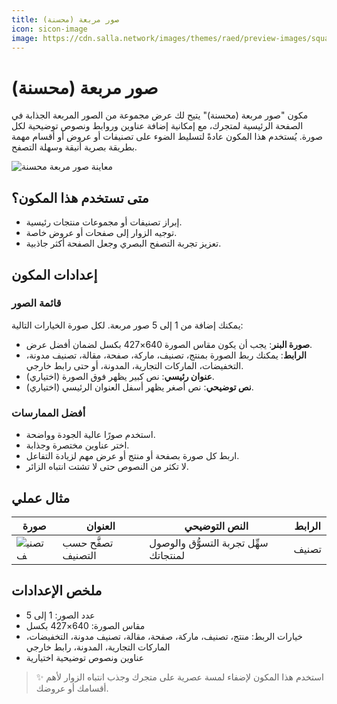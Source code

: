 ```yaml
---
title: صور مربعة (محسنة)
icon: sicon-image
image: https://cdn.salla.network/images/themes/raed/preview-images/square-images.png?v=1.1
---
```


# صور مربعة (محسنة)

مكون "صور مربعة (محسنة)" يتيح لك عرض مجموعة من الصور المربعة الجذابة في الصفحة الرئيسية لمتجرك، مع إمكانية إضافة عناوين وروابط ونصوص توضيحية لكل صورة. يُستخدم هذا المكون عادةً لتسليط الضوء على تصنيفات أو عروض أو أقسام مهمة بطريقة بصرية أنيقة وسهلة التصفح.

![معاينة صور مربعة محسنة](https://cdn.salla.network/images/themes/raed/preview-images/square-images.png?v=1.1)

## متى تستخدم هذا المكون؟
- إبراز تصنيفات أو مجموعات منتجات رئيسية.
- توجيه الزوار إلى صفحات أو عروض خاصة.
- تعزيز تجربة التصفح البصري وجعل الصفحة أكثر جاذبية.

## إعدادات المكون

### قائمة الصور
يمكنك إضافة من 1 إلى 5 صور مربعة. لكل صورة الخيارات التالية:

- **صورة البنر**: يجب أن يكون مقاس الصورة 640×427 بكسل لضمان أفضل عرض.
- **الرابط**: يمكنك ربط الصورة بمنتج، تصنيف، ماركة، صفحة، مقالة، تصنيف مدونة، التخفيضات، الماركات التجارية، المدونة، أو حتى رابط خارجي.
- **عنوان رئيسي**: نص كبير يظهر فوق الصورة (اختياري).
- **نص توضيحي**: نص أصغر يظهر أسفل العنوان الرئيسي (اختياري).

### أفضل الممارسات
- استخدم صورًا عالية الجودة وواضحة.
- اختر عناوين مختصرة وجذابة.
- اربط كل صورة بصفحة أو منتج أو عرض مهم لزيادة التفاعل.
- لا تكثر من النصوص حتى لا تشتت انتباه الزائر.

## مثال عملي

| صورة | العنوان | النص التوضيحي | الرابط |
|-------|---------|---------------|--------|
| ![تصنيف](https://cdn.salla.sa/mQgZlG/pzOCEw10wCfXeVSpKnL0Ifd1O9ZkTfnZ17RkE14R.jpg) | تصفَّح حسب التصنيف | سهِّل تجربة التسوُّق والوصول لمنتجاتك | تصنيف |

## ملخص الإعدادات
- عدد الصور: 1 إلى 5
- مقاس الصورة: 640×427 بكسل
- خيارات الربط: منتج، تصنيف، ماركة، صفحة، مقالة، تصنيف مدونة، التخفيضات، الماركات التجارية، المدونة، رابط خارجي
- عناوين ونصوص توضيحية اختيارية

> ✨ استخدم هذا المكون لإضفاء لمسة عصرية على متجرك وجذب انتباه الزوار لأهم أقسامك أو عروضك.
